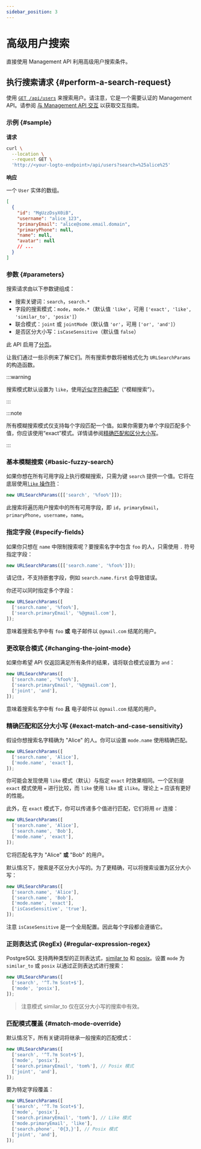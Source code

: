 ```yaml
---
sidebar_position: 3
---
```


# 高级用户搜索

直接使用 Management API 利用高级用户搜索条件。

## 执行搜索请求 \{#perform-a-search-request}

使用 [`GET /api/users`](https://openapi.logto.io/operation/operation-getuser) 来搜索用户。请注意，它是一个需要认证的 Management API。请参阅 [与 Management API 交互](/integrate-logto/interact-with-management-api) 以获取交互指南。

### 示例 \{#sample}

**请求**

```bash
curl \
  --location \
  --request GET \
  'http://<your-logto-endpoint>/api/users?search=%25alice%25'

```

**响应**

一个 `User` 实体的数组。

```json
[
  {
    "id": "MgUzzDsyX0iB",
    "username": "alice_123",
    "primaryEmail": "alice@some.email.domain",
    "primaryPhone": null,
    "name": null,
    "avatar": null
    // ...
  }
]
```

### 参数 \{#parameters}

搜索请求由以下参数键组成：

- 搜索关键词：`search`，`search.*`
- 字段的搜索模式：`mode`，`mode.*`（默认值 `'like'`，可用 `['exact', 'like', 'similar_to', 'posix']`）
- 联合模式：`joint` 或 `jointMode`（默认值 `'or'`，可用 `['or', 'and']`）
- 是否区分大小写：`isCaseSensitive`（默认值 `false`）

此 API 启用了[分页](/integrate-logto/interact-with-management-api/#managing-paginated-api-responses)。

让我们通过一些示例来了解它们。所有搜索参数将被格式化为 `URLSearchParams` 的构造函数。

:::warning

搜索模式默认设置为 `like`，使用[近似字符串匹配](https://en.wikipedia.org/wiki/Approximate_string_matching)（“模糊搜索”）。

:::

:::note

所有模糊搜索模式仅支持每个字段匹配一个值。如果你需要为单个字段匹配多个值，你应该使用“exact”模式。详情请参阅[精确匹配和区分大小写](#exact-match-and-case-sensitivity)。

:::

### 基本模糊搜索 \{#basic-fuzzy-search}

如果你想在所有可用字段上执行模糊搜索，只需为键 `search` 提供一个值。它将在底层使用[`like` 操作符](https://www.postgresql.org/docs/current/functions-matching.html#FUNCTIONS-LIKE)：

```javascript
new URLSearchParams([['search', '%foo%']]);
```

此搜索将遍历用户搜索中的所有可用字段，即 `id`，`primaryEmail`，`primaryPhone`，`username`，`name`。

### 指定字段 \{#specify-fields}

如果你只想在 `name` 中限制搜索呢？要搜索名字中包含 `foo` 的人，只需使用 `.` 符号指定字段：

```javascript
new URLSearchParams([['search.name', '%foo%']]);
```

请记住，不支持嵌套字段，例如 `search.name.first` 会导致错误。

你还可以同时指定多个字段：

```javascript
new URLSearchParams([
  ['search.name', '%foo%'],
  ['search.primaryEmail', '%@gmail.com'],
]);
```

意味着搜索名字中有 `foo` **或** 电子邮件以 `@gmail.com` 结尾的用户。

### 更改联合模式 \{#changing-the-joint-mode}

如果你希望 API 仅返回满足所有条件的结果，请将联合模式设置为 `and`：

```javascript
new URLSearchParams([
  ['search.name', '%foo%'],
  ['search.primaryEmail', '%@gmail.com'],
  ['joint', 'and'],
]);
```

意味着搜索名字中有 `foo` **且** 电子邮件以 `@gmail.com` 结尾的用户。

### 精确匹配和区分大小写 \{#exact-match-and-case-sensitivity}

假设你想搜索名字精确为 "Alice" 的人。你可以设置 `mode.name` 使用精确匹配。

```javascript
new URLSearchParams([
  ['search.name', 'Alice'],
  ['mode.name', 'exact'],
]);
```

你可能会发现使用 `like` 模式（默认）与指定 `exact` 时效果相同。一个区别是 `exact` 模式使用 `=` 进行比较，而 `like` 使用 `like` 或 `ilike`。理论上 `=` 应该有更好的性能。

此外，在 `exact` 模式下，你可以传递多个值进行匹配，它们将用 `or` 连接：

```javascript
new URLSearchParams([
  ['search.name', 'Alice'],
  ['search.name', 'Bob'],
  ['mode.name', 'exact'],
]);
```

它将匹配名字为 "Alice" **或** "Bob" 的用户。

默认情况下，搜索是不区分大小写的。为了更精确，可以将搜索设置为区分大小写：

```javascript
new URLSearchParams([
  ['search.name', 'Alice'],
  ['search.name', 'Bob'],
  ['mode.name', 'exact'],
  ['isCaseSensitive', 'true'],
]);
```

注意 `isCaseSensitive` 是一个全局配置。因此每个字段都会遵循它。

### 正则表达式 (RegEx) \{#regular-expression-regex}

PostgreSQL 支持两种类型的正则表达式，[similar to](https://www.postgresql.org/docs/current/functions-matching.html#FUNCTIONS-SIMILARTO-REGEXP) 和 [posix](https://www.postgresql.org/docs/current/functions-matching.html#FUNCTIONS-POSIX-REGEXP)。设置 `mode` 为 `similar_to` 或 `posix` 以通过正则表达式进行搜索：

```javascript
new URLSearchParams([
  ['search', '^T.?m Scot+$'],
  ['mode', 'posix'],
]);
```

> 注意模式 similar_to 仅在区分大小写的搜索中有效。

### 匹配模式覆盖 \{#match-mode-override}

默认情况下，所有关键词将继承一般搜索的匹配模式：

```javascript
new URLSearchParams([
  ['search', '^T.?m Scot+$'],
  ['mode', 'posix'],
  ['search.primaryEmail', 'tom%'], // Posix 模式
  ['joint', 'and'],
]);
```

要为特定字段覆盖：

```javascript
new URLSearchParams([
  ['search', '^T.?m Scot+$'],
  ['mode', 'posix'],
  ['search.primaryEmail', 'tom%'], // Like 模式
  ['mode.primaryEmail', 'like'],
  ['search.phone', '0{3,}'], // Posix 模式
  ['joint', 'and'],
]);
```
